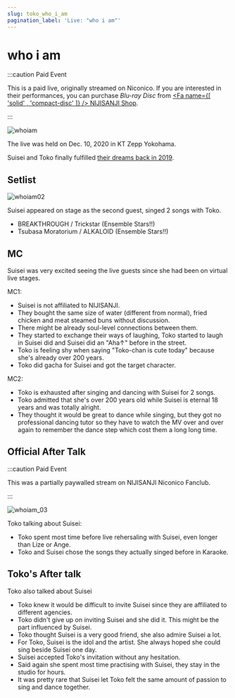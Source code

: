 ```yaml
---
slug: toko_who_i_am
pagination_label: 'Live: "who i am"'
---
```



# who i am

:::caution Paid Event

This is a paid live, originally streamed on Niconico. If you are interested in their performances, you can purchase _Blu-ray Disc_ from [<Fa name={[ 'solid' , 'compact-disc' ]} /> NIJISANJI Shop](https://shop.nijisanji.jp/s/niji/item/detail/NJSJ-026).

:::

![whoiam](./assets/whoiam.jpg)

The live was held on Dec. 10, 2020 in KT Zepp Yokohama.

Suisei and Toko finally fulfilled [their dreams back in 2019](/timeline/2019#2019-06-08).

## Setlist

![whoiam02](./assets/whoiam_02.jpg)

Suisei appeared on stage as the second guest, singed 2 songs with Toko.

- BREAKTHROUGH / Trickstar (Ensemble Stars!!)
- Tsubasa Moratorium / ALKALOID (Ensemble Stars!!)

## MC

Suisei was very excited seeing the live guests since she had been on virtual live stages.

MC1:

- Suisei is not affiliated to NIJISANJI.
- They bought the same size of water (different from normal), fried chicken and meat steamed buns without discussion.
- There might be already soul-level connections between them.
- They started to exchange their ways of laughing, Toko started to laugh in Suisei did and Suisei did an "Aha↑" before in the street.
- Toko is feeling shy when saying "Toko-chan is cute today" because she's already over 200 years.
- Toko did gacha for Suisei and got the target character.

MC2:

- Toko is exhausted after singing and dancing with Suisei for 2 songs.
- Toko admitted that she's over 200 years old while Suisei is eternal 18 years and was totally alright.
- They thought it would be great to dance while singing, but they got no professional dancing tutor so they have to watch the MV over and over again to remember the dance step which cost them a long long time.

## Official After Talk

:::caution Paid Event

This was a partially paywalled stream on NIJISANJI Niconico Fanclub.

:::

![whoiam_03](./assets/whoiam_03.jpg)

Toko talking about Suisei:

- Toko spent most time before live rehersaling with Suisei, even longer than Lize or Ange.
- Toko and Suisei chose the songs they actually singed before in Karaoke.

## Toko's After talk

> <YTTime Id="i8UbpU6wf1U" Time="06:47" Des="Detailed backstage stories" />

Toko also talked about Suisei

- Toko knew it would be difficult to invite Suisei since they are affiliated to different agencies.
- Toko didn't give up on inviting Suisei and she did it. This might be the part influenced by Suisei.
- Toko thought Suisei is a very good friend, she also admire Suisei a lot.
- For Toko, Suisei is the idol and the artist. She always hoped she could sing beside Suisei one day.
- Suisei accepted Toko's invitation without any hesitation.
- Said again she spent most time practising with Suisei, they stay in the studio for hours.
- It was pretty rare that Suisei let Toko felt the same amount of passion to sing and dance together.

